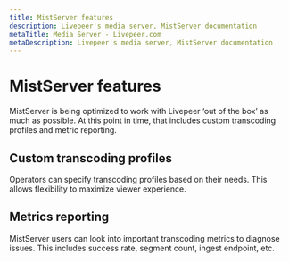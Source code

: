 ```yaml
---
title: MistServer features
description: Livepeer's media server, MistServer documentation
metaTitle: Media Server - Livepeer.com
metaDescription: Livepeer's media server, MistServer documentation
---
```


# MistServer features

MistServer is being optimized to work with Livepeer ‘out of the box’ as much as
possible. At this point in time, that includes custom transcoding profiles and metric
reporting.

## Custom transcoding profiles

Operators can specify transcoding profiles based on their needs. This allows
flexibility to maximize viewer experience.

## Metrics reporting

MistServer users can look into important transcoding metrics to diagnose issues.
This includes success rate, segment count, ingest endpoint, etc.
